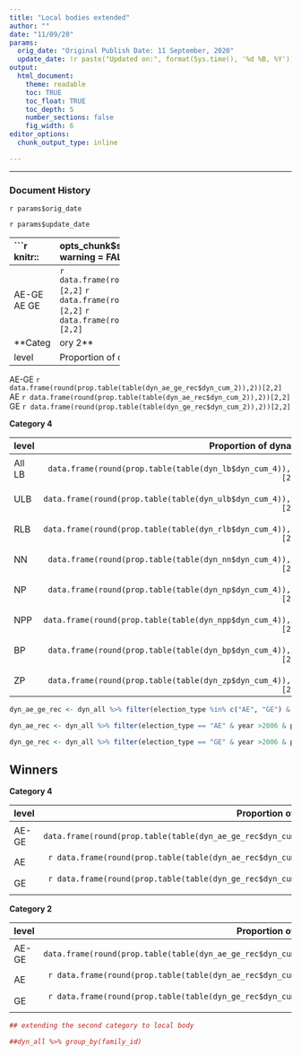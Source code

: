 ```yaml
---
title: "Local bodies extended"
author: ""
date: "11/09/20"
params:
  orig_date: "Original Publish Date: 11 September, 2020"
  update_date: !r paste("Updated on:", format(Sys.time(), '%d %B, %Y'))
output:
  html_document:
    theme: readable
    toc: TRUE
    toc_float: TRUE
    toc_depth: 5
    number_sections: false
    fig_width: 6            
editor_options: 
  chunk_output_type: inline

---
```


---

### Document History

`r params$orig_date`

`r params$update_date`

---
```r

knitr::opts_chunk$set(cache = FALSE,echo = FALSE, message=FALSE, warning = FALSE,fig.width = 16/2, fig.height = 9/2)


library(tidyverse)
library(data.table)
library(knitr)
library(kableExtra)
library(scales)
library(gridExtra)
library(stargazer)
library(ggbump)
`%!in%` = Negate(`%in%`)

select <- dplyr::select
```

In this post we will be looking at dynasticism at the local level. We will be using two different definitions. 1 - category 2 - Where we only consider if an individual/set of individuals have connections to the ae-ge level. 2 - category 4 - We consider them as a dynast as long as they have/ have had members at one of the levels.



```r

dyn_all <-  read.csv("D:/cpr/UP/up-dynasties/dyn_other_data/dyn_all.csv")

dyn_lb <- dyn_all %>% filter(election_type %!in% c("AE", "GE") & year >2001)



dyn_ulb <- dyn_lb %>% filter(election_type %in% c("NP", "NPP", "NN"))

dyn_nn <- dyn_lb %>% filter(election_type == "NN")

dyn_np <- dyn_lb %>% filter(election_type == "NP")

dyn_npp <- dyn_lb %>% filter(election_type == "NPP")

dyn_bp <- dyn_lb %>% filter(election_type == "BP")

dyn_zp <- dyn_lb %>% filter(election_type == "ZP")

dyn_rlb <- dyn_lb %>% filter(election_type %in% c("BP","ZP"))



```


```r

dyn_ae_ge_rec <- dyn_all %>% filter(election_type %in% c("AE", "GE") & year >2006)

dyn_ae_rec <- dyn_all %>% filter(election_type == "AE" & year >2006)

dyn_ge_rec <- dyn_all %>% filter(election_type == "GE" & year >2006)

```

## Winners and runner-ups

**Category 4**

level   Proportion of dynasts
------ --------------------
AE-GE  `r data.frame(round(prop.table(table(dyn_ae_ge_rec$dyn_cum_4)),2))[2,2]`
AE      `r data.frame(round(prop.table(table(dyn_ae_rec$dyn_cum_4)),2))[2,2]`
GE      `r data.frame(round(prop.table(table(dyn_ge_rec$dyn_cum_4)),2))[2,2]`




**Category 2**

level   Proportion of dynasts
------ --------------------
AE-GE  `r data.frame(round(prop.table(table(dyn_ae_ge_rec$dyn_cum_2)),2))[2,2]`
AE      `r data.frame(round(prop.table(table(dyn_ae_rec$dyn_cum_2)),2))[2,2]`
GE      `r data.frame(round(prop.table(table(dyn_ge_rec$dyn_cum_2)),2))[2,2]`


**Category 4**

level                 Proportion of dynasts
----------------     ------------------
All LB                  `r data.frame(round(prop.table(table(dyn_lb$dyn_cum_4)),2))[2,2]`
ULB                     `r data.frame(round(prop.table(table(dyn_ulb$dyn_cum_4)),2))[2,2]`
RLB                     `r data.frame(round(prop.table(table(dyn_rlb$dyn_cum_4)),2))[2,2]`
NN                      `r data.frame(round(prop.table(table(dyn_nn$dyn_cum_4)),2))[2,2]`
NP                      `r data.frame(round(prop.table(table(dyn_np$dyn_cum_4)),2))[2,2]`
NPP                     `r data.frame(round(prop.table(table(dyn_npp$dyn_cum_4)),2))[2,2] `
BP                      `r data.frame(round(prop.table(table(dyn_bp$dyn_cum_4)),2))[2,2]`
ZP                      `r data.frame(round(prop.table(table(dyn_zp$dyn_cum_4)),2))[2,2]`


```r

dyn_ae_ge_rec <- dyn_all %>% filter(election_type %in% c("AE", "GE") & year >2006 & position ==1)

dyn_ae_rec <- dyn_all %>% filter(election_type == "AE" & year >2006 & position ==1)

dyn_ge_rec <- dyn_all %>% filter(election_type == "GE" & year >2006 & position ==1)


```

## Winners

**Category 4**

level   Proportion of dynasts
------ --------------------
AE-GE  `r data.frame(round(prop.table(table(dyn_ae_ge_rec$dyn_cum_4)),2))[2,2]`
AE      `r data.frame(round(prop.table(table(dyn_ae_rec$dyn_cum_4)),2))[2,2]`
GE      `r data.frame(round(prop.table(table(dyn_ge_rec$dyn_cum_4)),2))[2,2]`




**Category 2**

level   Proportion of dynasts
------ --------------------
AE-GE  `r data.frame(round(prop.table(table(dyn_ae_ge_rec$dyn_cum_2)),2))[2,2]`
AE      `r data.frame(round(prop.table(table(dyn_ae_rec$dyn_cum_2)),2))[2,2]`
GE      `r data.frame(round(prop.table(table(dyn_ge_rec$dyn_cum_2)),2))[2,2]`



```r

## extending the second category to local body

##dyn_all %>% group_by(family_id)







```



